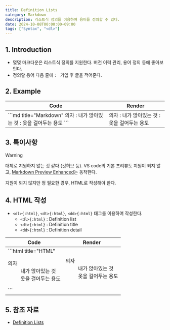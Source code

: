 ```yaml
---
title: Definition Lists
category: Markdown
description: 리스트식 정의를 이용하여 용어를 정의할 수 있다.
date: 2024-10-08T00:00:00+09:00
tags: ["Syntax", "<dl>"]
---
```


## 1. Introduction

- 몇몇 마크다운은 리스트식 정의를 지원한다. 버전 이력 관리, 용어 정의 등에 좋아보인다.
- 정의할 용어 다음 줄에 `: ` 기입 후 글을 적어준다.

## 2. Example

<table>
    <thead>
        <tr>
            <th>Code</th>
            <th>Render</th>
        </tr>
    </thead>
    <tbody>
        <tr>
            <td>
            ```md title="Markdown"
            의자
            : 내가 앉아있는 것
            : 옷을 걸어두는 용도
            ```
            </td>
            <td>
            의자
            : 내가 앉아있는 것
            : 옷을 걸어두는 용도
            </td>
        </tr>
    </tbody>
</table>

## 3. 특이사항

> [!WARNING]
> 대체로 지원하지 않는 것 같다 (깃허브 등).
> VS code의 기본 프리뷰도 지원이 되지 않고, [Markdown Preview Enhanced](https://marketplace.visualstudio.com/items?itemName=shd101wyy.markdown-preview-enhanced)는 동작한다.
>
> 지원이 되지 않지만 정 필요한 경우, HTML로 작성해야 한다.

## 4. HTML 작성

- `<dl>{:html}`, `<dt>{:html}`, `<dd>{:html}` 태그를 이용하여 작성한다.
    - `<dl>{:html}` : Definition list
    - `<dt>{:html}` : Definition title
    - `<dd>{:html}` : Definition detail

<table>
    <thead>
        <tr>
            <th>Code</th>
            <th>Render</th>
        </tr>
    </thead>
    <tbody>
        <tr>
            <td>
            ```html title="HTML"
            <dl>
                <dt>의자</dt>
                <dd>내가 앉아있는 것</dd>
                <dd>옷을 걸어두는 용도</dd>
            </dl>
            ```
            </td>
            <td>
            <dl>
                <dt>의자</dt>
                <dd>내가 앉아있는 것</dd>
                <dd>옷을 걸어두는 용도</dd>
            </dl>
            </td>
        </tr>
    </tbody>
</table>

## 5. 참조 자료

- [Definition Lists](https://www.markdownguide.org/extended-syntax/#definition-lists)